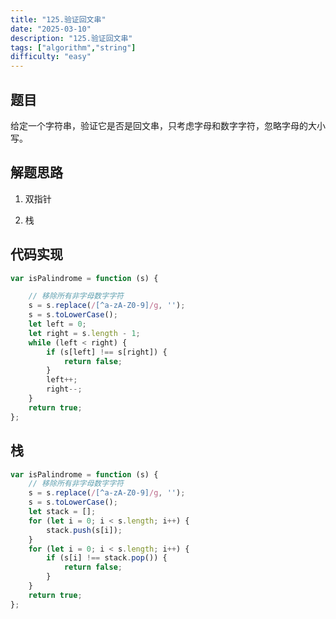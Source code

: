 ```yaml
---
title: "125.验证回文串"
date: "2025-03-10"
description: "125.验证回文串"
tags: ["algorithm","string"]
difficulty: "easy"
---
```


## 题目

给定一个字符串，验证它是否是回文串，只考虑字母和数字字符，忽略字母的大小写。

## 解题思路 

1. 双指针

2. 栈


## 代码实现

```javascript
var isPalindrome = function (s) {

    // 移除所有非字母数字字符
    s = s.replace(/[^a-zA-Z0-9]/g, '');
    s = s.toLowerCase();
    let left = 0;
    let right = s.length - 1;
    while (left < right) {
        if (s[left] !== s[right]) {
            return false;
        }
        left++;
        right--;
    }
    return true;
};


```

## 栈

```javascript
var isPalindrome = function (s) {
    // 移除所有非字母数字字符
    s = s.replace(/[^a-zA-Z0-9]/g, '');
    s = s.toLowerCase();
    let stack = [];
    for (let i = 0; i < s.length; i++) {
        stack.push(s[i]);
    }
    for (let i = 0; i < s.length; i++) {
        if (s[i] !== stack.pop()) {
            return false;
        }
    }
    return true;
};





